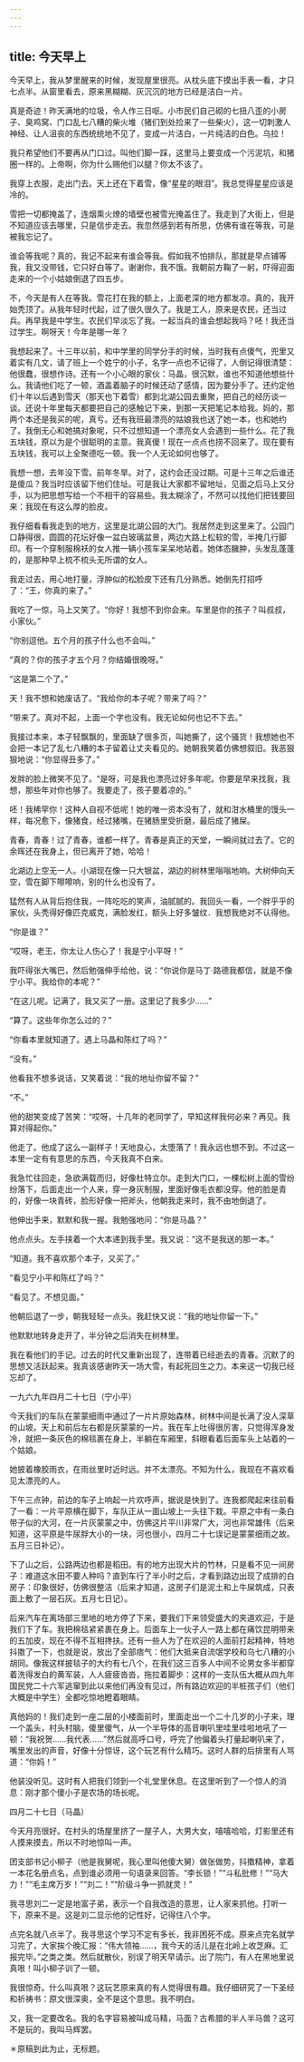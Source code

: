 ```yaml
---
---
---
```

title: 今天早上
---

今天早上，我从梦里醒来的时候，发现屋里很亮。从枕头底下摸出手表一看，才只七点半。从窗里看去，原来黑糊糊、灰沉沉的地方已经是洁白一片。

真是奇迹！昨天满地的垃圾，令人作三日呕。小市民们自己砌的七扭八歪的小房子、臭鸡窝、门口乱七八糟的柴火堆（猪们到处捡来了一些柴火），这一切刺激人神经、让人沮丧的东西统统地不见了，变成一片洁白，一片纯洁的白色。乌拉！

我只希望他们不要再从门口过。叫他们脚一踩，这里马上要变成一个污泥坑，和猪圈一样的。上帝啊，你为什么赐他们以腿？你太不该了。

我穿上衣服，走出门去。天上还在下着雪，像“星星的眼泪”。我总觉得星星应该是冷的。

雪把一切都掩盖了，连烟熏火燎的墙壁也被雪光掩盖住了。我走到了大街上，但是不知道应该去哪里，只是信步走去。我忽然感到若有所思，仿佛有谁在等我，可是被我忘记了。

谁会等我呢？真的，我记不起来有谁会等我。假如我不怕排队，那就是早点铺等我，我又没带钱，它只好白等了。谢谢你，我不饿。我朝前方鞠了一躬，吓得迎面走来的一个小姑娘倒退了四五步。

不，今天是有人在等我。雪花打在我的额上，上面老深的地方都发凉。真的，我开始秃顶了。从我年轻时代起，过了很久很久了。我是工人，原来是农民，还当过兵。再早我是中学生。农民们早淡忘了我。一起当兵的谁会想起我吗？呸！我还当过学生。啊呀天！今年是哪一年？

我想起来了。十三年以前，和中学里的同学分手的时候，当时我有点傻气，兜里又着实有几文，请了班上一个姓宁的小子，名字一点也不记得了，人倒记得很清楚：他很蠢，很想作诗。还有一个小心眼的家伙：马晶，很沉默，谁也不知道他想些什么。我请他们吃了一顿，酒盖着脑子的时候还动了感情，因为要分手了。还约定他们十年以后遇到雪天（那天也下着雪）都到北湖公园去重聚，把自己的经历谈一谈。还说十年里每天都要把自己的感触记下来，到那一天把笔记本给我。妈的，那两个本还是我买的呢，真亏。还有我班最漂亮的姑娘我也送了她一本，也和她约了。我倒无心和她搞对象呢，只不过想知道一个漂亮女人会遇到一些什么。花了我五块钱，原以为是个很聪明的主意。我真傻！现在一点点也捞不回来了。现在要有五块钱，我可以上全聚德吃一顿。我一个人无论如何也够了。

我想一想，去年没下雪。前年冬旱。对了，这约会还没过期。可是十三年之后谁还是傻瓜？我当时应该留下他们住址。可是我让大家都不留地址，见面之后马上又分手，以为把思想写给一个不相干的容易些。我太糊涂了，不然可以找他们把钱要回来：我现在有这么厚的脸皮。

我仔细看看我走到的地方，这里是北湖公园的大门。我居然走到这里来了。公园门口静得很，圆圆的花坛好像一盆白玻璃盆景，两边大路上松软的雪，半掩几行脚印。有一个穿制服棉袄的女人推一辆小孩车呆呆地站着。她体态臃肿，头发乱蓬蓬的，是那种早上梳不梳头无所谓的女人。

我走过去，用心地打量，浮肿似的松脸皮下还有几分熟悉。她倒先打招呼了：“王，你真的来了。”

我吃了一惊，马上又笑了。“你好！我想不到你会来。车里是你的孩子？叫叔叔，小家伙。”

“你别逗他。五个月的孩子什么也不会叫。”

“真的？你的孩子才五个月？你结婚很晚呀。”

“这是第二个了。”

天！我不想和她废话了。“我给你的本子呢？带来了吗？”

“带来了。真对不起，上面一个字也没有。我无论如何也记不下去。”

我接过本来，本子轻飘飘的，里面缺了很多页，叫她撕了，这个骚货！我想她也不会把一本记了乱七八糟的本子留着让丈夫看见的。她朝我笑着仿佛想叙旧。我恶狠狠地说：“你显得丑多了。”

发胖的脸上微笑不见了。“是呀，可是我也漂亮过好多年呢。你要是早来找我，我想，那些年对你也够了。我要走了，孩子要着凉的。”

呸！我稀罕你！这种人自视不低呢！她的唯一资本没有了，就和泔水桶里的馒头一样，每况愈下，像猪食，经过猪嘴，在猪肠里受折磨，最后成了猪屎。

青春，青春！过了青春，谁都一样了。青春是真正的天堂，一瞬间就过去了。它的余晖还在我身上，但已离开了她，哈哈！

北湖边上空无一人。小湖现在像一只大银盆，湖边的树林里嗡嗡地响。大树伸向天空，雪在脚下嚓嚓响，别的什么也没有了。

猛然有人从背后抱住我，一阵吃吃的笑声，油腻腻的。我回头一看，一个胖乎乎的家伙，头秃得好像匹克威克，满脸发红，额头上好多皱纹．我想我绝对不认得他。

“你是谁？”

“哎呀，老王，你太让人伤心了！我是宁小平呀！”

我吓得张大嘴巴，然后勉强伸手给他，说：“你说你是马丁·路德我都信，就是不像宁小平。我给你的本呢？”

“在这儿呢。记满了，我又买了一册。这里记了我多少……”

“算了。这些年你怎么过的？”

“你看本里就知道了。遇上马晶和陈红了吗？”

“没有。”

他看我不想多说话，又笑着说：“我的地址你留不留？”

“不。”

他的甜笑变成了苦笑：“哎呀，十几年的老同学了，早知这样我何必来？再见。我算对得起你。”

他走了。他成了这么一副样子！天地良心，太堕落了！我永远也想不到。不过这一本里一定有有意思的东西，今天我真不白来。

我急忙往回走，急欲满载而归，好像杜特立尔。走到大门口，一棵松树上面的雪纷纷落下，后面走出一个人来，穿一身灰制服，里面好像毛衣都没穿。他的脸是青的，好像一块青砖，脸形好像一把斧头，他朝我走来时，我不由地倒退了。

他伸出手来，默默和我一握。我勉强地问：“你是马晶？”

他点点头。左手挟着一个大本递到我手里。我又说：“这不是我送的那一本。”

“知道。我不喜欢那个本子，又买了。”

“看见宁小平和陈红了吗？”

“看见了。不想见面。”

他朝后退了一步，朝我轻轻一点头。我赶快又说：“我的地址你留一下。”

他默默地转身走开了，半分钟之后消失在树林里。

我在看他们的手记。过去的时代又重新出现了，连带着已经逝去的青春。沉默了的思想又活跃起来。我真该感谢昨天一场大雪，有起死回生之力。本来这一切我已经忘却了。

一九六九年四月二十七日（宁小平）

今天我们的车队在蒙蒙细雨中通过了一片片原始森林，树林中间是长满了没人深草的山坡。天上和前后左右都是灰蒙蒙的一片。我在车上吐得很厉害，只觉得浑身发冷，就把一条灰色的棉毯裹在身上，半躺在车厢里，斜眼看着后面车头上站着的一个姑娘。

她披着橡胶雨衣，在雨丝里时近时远。并不太漂亮。不知为什么，我现在不喜欢看见太漂亮的人。

下午三点钟，前边的车子上响起一片欢呼声，据说是快到了。连我都爬起来往前看了一看：一片平原横在脚下，车队正从一面山坡上一头往下栽。平原之中有一条白带子似的大河，在一片灰蒙蒙之中，仿佛这片平川非常广大，河也非常雄伟（后来知道，这平原是牛尿脬大小的一块，河也很小，四月二十七误记是蒙蒙细雨之故。五月三日补记）。

下了山之后，公路两边也都是稻田。有的地方出现大片的竹林，只是看不见一间房子：难道这水田不要人种吗？直到车行了半小时之后，才看到路边出现了成排的白房子：印象很好，仿佛很整洁（后来才知道，这房子们是泥土和上牛屎筑成，只表面上敷了一层石灰。五月七日记）。

后来汽车在离场部三里地的地方停了下来，要我们下来领受盛大的夹道欢迎，于是我们下了车。我把棉毯紧紧裹在身上。后面车上一伙子人一路上都在痛饮昆明带来的五加皮，现在不得不互相搀扶。还有一些人为了在欢迎的人面前打起精神，特地抖擞了一下，也就是说，放出了全部痞气：他们大抵来自流氓学校和乌七八糟的小胡同。像我这样披毯子的大约有七八个，在我们这三百多人中间不论男女多半都穿着洗得发白的黄军装，人人疲疲沓沓，拖拉着脚步：这样的一支队伍大概从四九年国民党二十六军逃窜到此以来他们再没有见过，所有路边欢迎的半桩孩子们（他们大概是中学生）全都吃惊地瞪着眼睛。

真他妈的！我们走到一座二层的小楼面前时，里面走出一个二十几岁的小子来，理一个盖头，村头村脑，傻里傻气，从一个半导体的高音喇叭里哇里哇啦地吼了一顿：“我祝贺……我代表……”然后就高呼口号，呼完了他偏着头打量起喇叭来了，嘴里发出的声音，好像十分惊讶，这个玩艺有什么精巧。这时人群的后排里有人骂道：“你妈！”

他装没听见。这时有人把我们领到一个礼堂里休息。在这里听到了一个惊人的消息：刚才那个傻小子是农场的场长呢。

四月二十七日（马晶）

今天月亮很好。在村头的场屋里挤了一屋子人，大男大女，嘻嘻哈哈，灯影里还有人摸来摸去，所以不时地惊叫一声。

团支部书记小柳子（他是我舅呢，我心里叫他傻大舅）做张做势，抖擞精神，拿着一本花名册点名，点到谁必须用一句语录来回答。“李长锁！”“斗私批修！”“马大力！”“毛主席万岁！”“刘二！”“阶级斗争一抓就灵！”

我寻思刘二一定是地富子弟，表示一个自我改造的意思，让人家来抓他。打听一下，原来不是。这是刘二显示他的记性好，记得住八个字。

点完名就八点半了。我寻思这个学习不定有多长，我非困死不成。原来点完名就学习完了，大家挨个晚汇报：“伟大领袖……，我今天的活儿是在北岭上收芝麻。汇报完毕。”之类之类。然后就散伙，别误了明天早请示。出了院门，有人在黑地里说真哏！叫小柳子训了一顿。

我很惊奇。什么叫真哏？这玩艺原来真的有人觉得很有趣。我仔细研究了一下圣经和祈祷书：原文很深奥，全不是这个意思。我不明白。

又，我一定要改名。我的名字容易被叫成马精，马面？古希腊的半人半马兽？这可不是玩的，我叫马辉罢。

＊原稿到此为止，无标题。